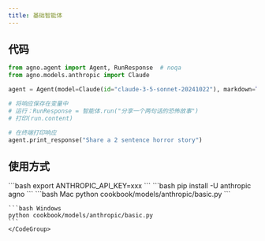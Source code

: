 ```yaml
---
title: 基础智能体
---
```

## 代码

```python cookbook/models/anthropic/basic.py
from agno.agent import Agent, RunResponse  # noqa
from agno.models.anthropic import Claude

agent = Agent(model=Claude(id="claude-3-5-sonnet-20241022"), markdown=True)

# 将响应保存在变量中
# 运行：RunResponse = 智能体.run("分享一个两句话的恐怖故事")
# 打印(run.content)

# 在终端打印响应
agent.print_response("Share a 2 sentence horror story")
```

## 使用方式

<Steps>
  <Snippet file="create-venv-step.mdx" />

  <Step title="设置您的 API 密钥">
    ```bash
    export ANTHROPIC_API_KEY=xxx
    ```
  </Step>

  <Step title="安装库">
    ```bash
    pip install -U anthropic agno
    ```
  </Step>

  <Step title="运行智能体">
    <CodeGroup>
    ```bash Mac
    python cookbook/models/anthropic/basic.py
    ```

    ```bash Windows
    python cookbook/models/anthropic/basic.py
    ```
    </CodeGroup>
  </Step>
</Steps>